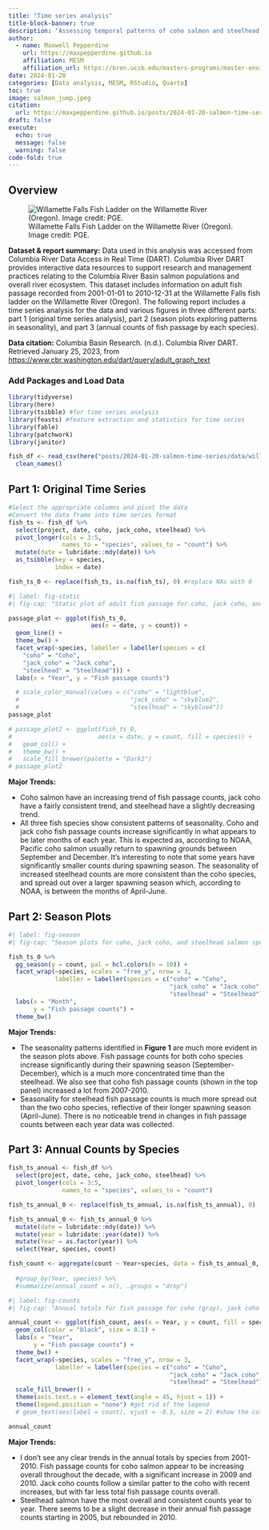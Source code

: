 ```yaml
---
title: "Time series analysis"
title-block-banner: true
description: "Assessing temporal patterns of coho salmon and steelhead trout migration"
author: 
  - name: Maxwell Pepperdine
    url: https://maxpepperdine.github.io
    affiliation: MESM
    affiliation_url: https://bren.ucsb.edu/masters-programs/master-environmental-science-and-management 
date: 2024-01-20
categories: [Data analysis, MESM, RStudio, Quarto]
toc: true
image: salmon_jump.jpeg
citation: 
  url: https://maxpepperdine.github.io/posts/2024-01-20-salmon-time-series/
draft: false
execute: 
  echo: true
  message: false
  warning: false
code-fold: true
---
```


## Overview

![Willamette Falls Fish Ladder on the Willamette River (Oregon). Image credit: PGE.](Willamette-Falls-photo.jpeg)

**Dataset & report summary:** Data used in this analysis was accessed from Columbia River Data Access in Real Time (DART). Columbia River DART provides interactive data resources to support research and management practices relating to the Columbia River Basin salmon populations and overall river ecosystem. This dataset includes information on adult fish passage recorded from 2001-01-01 to 2010-12-31 at the Willamette Falls fish ladder on the Willamette River (Oregon). The following report includes a time series analysis for the data and various figures in three different parts: part 1 (original time series analysis), part 2 (season plots exploring patterns in seasonality), and part 3 (annual counts of fish passage by each species).

**Data citation:** Columbia Basin Research. (n.d.). Columbia River DART. Retrieved January 25, 2023, from <https://www.cbr.washington.edu/dart/query/adult_graph_text>

### Add Packages and Load Data

```r
library(tidyverse)
library(here)
library(tsibble) #for time series analysis
library(feasts) #feature extraction and statistics for time series
library(fable)
library(patchwork)
library(janitor)
```

```r
fish_df <- read_csv(here("posts/2024-01-20-salmon-time-series/data/willamette_fish_passage.csv")) %>% 
  clean_names()
```

## Part 1: Original Time Series

```r
#Select the appropriate columns and pivot the data
#Convert the data frame into time series format 
fish_ts <- fish_df %>% 
  select(project, date, coho, jack_coho, steelhead) %>% 
  pivot_longer(cols = 3:5, 
               names_to = "species", values_to = "count") %>% 
  mutate(date = lubridate::mdy(date)) %>% 
  as_tsibble(key = species,
             index = date)

fish_ts_0 <- replace(fish_ts, is.na(fish_ts), 0) #replace NAs with 0
```

```r
#| label: fig-static
#| fig-cap: "Static plot of adult fish passage for coho, jack coho, and steelhead salmon at the Willamette Falls fish ladder on the Willamette River (Oregon) between 2001-2010."

passage_plot <- ggplot(fish_ts_0, 
                       aes(x = date, y = count)) +
  geom_line() +
  theme_bw() +
  facet_wrap(~species, labeller = labeller(species = c(
    "coho" = "Coho", 
    "jack_coho" = "Jack coho", 
    "steelhead" = "Steelhead"))) +
  labs(x = "Year", y = "Fish passage counts") 

  # scale_color_manual(values = c("coho" = "lightblue",
  #                               "jack_coho" = "skyblue2",
  #                               "steelhead" = "skyblue4"))
passage_plot

# passage_plot2 <- ggplot(fish_ts_0, 
#                        aes(x = date, y = count, fill = species)) +
#   geom_col() +
#   theme_bw() +
#   scale_fill_brewer(palette = "Dark2")
# passage_plot2
```

**Major Trends:**

-   Coho salmon have an increasing trend of fish passage counts, jack coho have a fairly consistent trend, and steelhead have a slightly decreasing trend.
-   All three fish species show consistent patterns of seasonality. Coho and jack coho fish passage counts increase significantly in what appears to be later months of each year. This is expected as, according to NOAA, Pacific coho salmon usually return to spawning grounds between September and December. It's interesting to note that some years have significantly smaller counts during spawning season. The seasonality of increased steelhead counts are more consistent than the coho species, and spread out over a larger spawning season which, according to NOAA, is between the months of April-June.

## Part 2: Season Plots

```r
#| label: fig-season
#| fig-cap: "Season plots for coho, jack coho, and steelhead salmon species at the Willamette Falls fish ladder on the Willamette River (Oregon) between 2001-2010. Months are shown on the x-axis and number of fish passage counts on the y-axis, and each year in which data was collected are shown by different colors."

fish_ts_0 %>% 
  gg_season(y = count, pal = hcl.colors(n = 10)) +
  facet_wrap(~species, scales = "free_y", nrow = 3, 
             labeller = labeller(species = c("coho" = "Coho", 
                                             "jack_coho" = "Jack coho", 
                                             "steelhead" = "Steelhead"))) +
  labs(x = "Month", 
       y = "Fish passage counts") +
  theme_bw()
```

**Major Trends:**

-   The seasonality patterns identified in **Figure 1** are much more evident in the season plots above. Fish passage counts for both coho species increase significantly during their spawning season (September-December), which is a much more concentrated time than the steelhead. We also see that coho fish passage counts (shown in the top panel) increased a lot from 2007-2010.
-   Seasonality for steelhead fish passage counts is much more spread out than the two coho species, reflective of their longer spawning season (April-June). There is no noticeable trend in changes in fish passage counts between each year data was collected.

## Part 3: Annual Counts by Species

```r
fish_ts_annual <- fish_df %>% 
  select(project, date, coho, jack_coho, steelhead) %>% 
  pivot_longer(cols = 3:5, 
               names_to = "species", values_to = "count")

fish_ts_annual_0 <- replace(fish_ts_annual, is.na(fish_ts_annual), 0)

fish_ts_annual_0 <- fish_ts_annual_0 %>% 
  mutate(date = lubridate::mdy(date)) %>% 
  mutate(year = lubridate::year(date)) %>% 
  mutate(Year = as.factor(year)) %>% 
  select(Year, species, count)

fish_count <- aggregate(count ~ Year+species, data = fish_ts_annual_0, FUN = sum)
  
  #group_by(Year, species) %>% 
  #summarize(annual_count = n(), .groups = "drop")
```

```r
#| label: fig-counts
#| fig-cap: "Annual totals for fish passage for coho (gray), jack coho (light blue), and steelhead (dark blue) salmon. Note the different y-axis values for each species to recognize the larger number of counts for steelhead and coho compared to jack coho."

annual_count <- ggplot(fish_count, aes(x = Year, y = count, fill = species)) +
  geom_col(color = "black", size = 0.1) +
  labs(x = "Year", 
       y = "Fish passage counts") +
  theme_bw() +
  facet_wrap(~species, scales = "free_y", nrow = 3, 
             labeller = labeller(species = c("coho" = "Coho", 
                                             "jack_coho" = "Jack coho", 
                                             "steelhead" = "Steelhead"))) +
  scale_fill_brewer() +
  theme(axis.text.x = element_text(angle = 45, hjust = 1)) +
  theme(legend.position = "none") #get rid of the legend
  # geom_text(aes(label = count), vjust = -0.5, size = 2) #show the column values

annual_count
```

**Major Trends:**

-   I don't see any clear trends in the annual totals by species from 2001-2010. Fish passage counts for coho salmon appear to be increasing overall throughout the decade, with a significant increase in 2009 and 2010. Jack coho counts follow a similar patter to the coho with recent increases, but with far less total fish passage counts overall.
-   Steelhead salmon have the most overall and consistent counts year to year. There seems to be a slight decrease in their annual fish passage counts starting in 2005, but rebounded in 2010.




